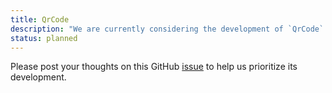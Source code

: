 ```yaml
---
title: QrCode
description: "We are currently considering the development of `QrCode`."
status: planned
---
```


Please post your thoughts on this GitHub [issue](https://github.com/yamada-ui/yamada-ui/issues/4601) to help us prioritize its development.
